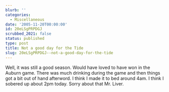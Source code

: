 ```yaml
---
blurb: ''
categories:
  - Miscellaneous
date: '2005-11-20T00:00:00'
id: 20eLSgPRPDGJ
scrubbed_2021: false
status: published
type: post
title: Not a good day for the Tide
slug: 20eLSgPRPDGJ--not-a-good-day-for-the-tide
---
```


Well, it was still a good season. Would have loved to have won in
the Auburn game. There was much drinking during the game and then
things got a bit out of hand afterword. I think I made it to bed
around 4am. I think I sobered up about 2pm today. Sorry about that
Mr. Liver.
